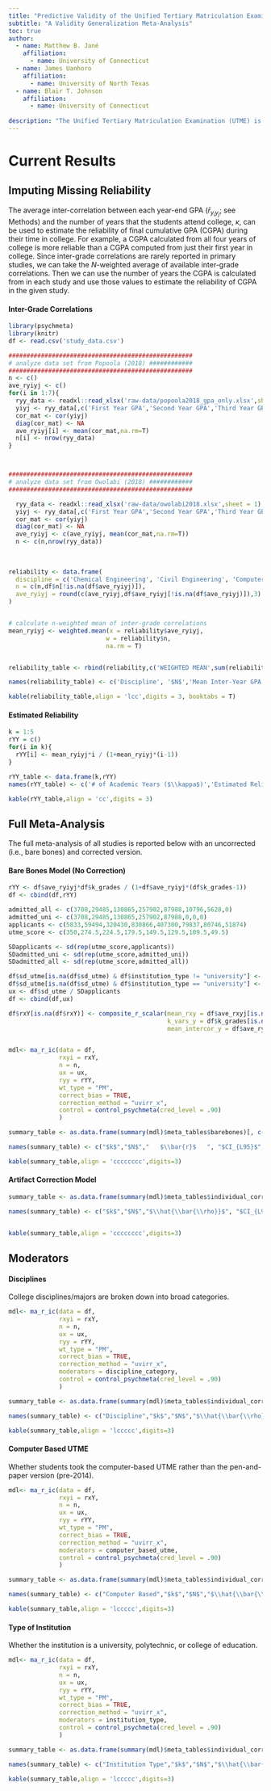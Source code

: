 ```yaml
---
title: "Predictive Validity of the Unified Tertiary Matriculation Examination on University Grades"
subtitle: "A Validity Generalization Meta-Analysis"
toc: true
author: 
  - name: Matthew B. Jané
    affiliation:
      - name: University of Connecticut
  - name: James Uanhoro
    affiliation:
      - name: University of North Texas
  - name: Blair T. Johnson
    affiliation:
      - name: University of Connecticut
  
description: "The Unified Tertiary Matriculation Examination (UTME) is a standardized test used for university admissions decisions in Nigeria. The examination is administered by the Joint Admissions and Matriculation Board (JAMB). The validity of the UTME in predicting academic performance has been investigated extensively in the literature, therefore this meta-analysis aims to synthesize the current validity evidence. This open-source web-page consists of the results, methodology, and data for a real-time updating meta-analytic database."
---
```


# Current Results

## Imputing Missing Reliability

The average inter-correlation between each year-end GPA ($\bar{r}_{y_iy_j}$; see Methods) and the number of years that the students attend college, $\kappa$, can be used to estimate the reliability of final cumulative GPA (CGPA) during their time in college. For example, a CGPA calculated from all four years of college is more reliable than a CGPA computed from just their first year in college. Since inter-grade correlations are rarely reported in primary studies, we can take the $N$-weighted average of available inter-grade correlations. Then we can use the number of years the CGPA is calculated from in each study and use those values to estimate the reliability of CGPA in the given study.

#### Inter-Grade Correlations

```r

library(psychmeta)
library(knitr)
df <- read.csv('study_data.csv')

###################################################
# analyze data set from Popoola (2018) ############
###################################################
n <- c()
ave_ryiyj <- c()
for(i in 1:7){
  ryy_data <- readxl::read_xlsx('raw-data/popoola2018_gpa_only.xlsx',sheet = i)
  yiyj <- ryy_data[,c('First Year GPA','Second Year GPA','Third Year GPA','Fourth Year GPA','Fifth Year GPA')]
  cor_mat <- cor(yiyj)
  diag(cor_mat) <- NA
  ave_ryiyj[i] <- mean(cor_mat,na.rm=T)
  n[i] <- nrow(ryy_data)
}



###################################################
# analyze data set from Owolabi (2018) ############
###################################################

  ryy_data <- readxl::read_xlsx('raw-data/owolabi2018.xlsx',sheet = 1)
  yiyj <- ryy_data[,c('First Year GPA','Second Year GPA','Third Year GPA','Fourth Year GPA')]
  cor_mat <- cor(yiyj)
  diag(cor_mat) <- NA
  ave_ryiyj <- c(ave_ryiyj, mean(cor_mat,na.rm=T))
  n <- c(n,nrow(ryy_data))
  
  
  
reliability <- data.frame(
  discipline = c('Chemical Engineering', 'Civil Engineering', 'Computer Engineering', 'Electrical Engineering', 'Info. and Comm. Engineering', 'Mechanical Engineering', 'Petroleum Engineering','Accounting', df$discipline[!is.na(df$ave_ryiyj)]),
  n = c(n,df$n[!is.na(df$ave_ryiyj)]),
  ave_ryiyj = round(c(ave_ryiyj,df$ave_ryiyj[!is.na(df$ave_ryiyj)]),3)
)


# calculate n-weighted mean of inter-grade correlations
mean_ryiyj <- weighted.mean(x = reliability$ave_ryiyj,
                           w = reliability$n,
                           na.rm = T)


reliability_table <- rbind(reliability,c('WEIGHTED MEAN',sum(reliability$n),round(mean_ryiyj,3)))

names(reliability_table) <- c('Discipline', '$N$','Mean Inter-Year GPA Correlation ($\\bar{r}_{y_iy_j}$)')

kable(reliability_table,align = 'lcc',digits = 3, booktabs = T)
```

#### Estimated Reliability

```r

k = 1:5
rYY = c()
for(i in k){
  rYY[i] <- mean_ryiyj*i / (1+mean_ryiyj*(i-1))
} 

rYY_table <- data.frame(k,rYY)
names(rYY_table) <- c('# of Academic Years ($\\kappa$)','Estimated Reliability ($r_{YY\'}$)')

kable(rYY_table,align = 'cc',digits = 3) 
```

## Full Meta-Analysis

The full meta-analysis of all studies is reported below with an uncorrected (i.e., bare bones) and corrected version.

#### Bare Bones Model (No Correction)

```r

rYY <- df$ave_ryiyj*df$k_grades / (1+df$ave_ryiyj*(df$k_grades-1))
df <- cbind(df,rYY)

admitted_all <- c(3708,29485,130865,257902,87988,10796,5628,0)
admitted_uni <- c(3708,29485,130865,257902,87988,0,0,0)
applicants <- c(5833,59494,320430,830866,407300,79837,80746,51874)
utme_score <- c(350,274.5,224.5,179.5,149.5,129.5,109.5,49.5)

SDapplicants <- sd(rep(utme_score,applicants))
SDadmitted_uni <- sd(rep(utme_score,admitted_uni))
SDadmitted_all <- sd(rep(utme_score,admitted_all))

df$sd_utme[is.na(df$sd_utme) & df$institution_type != "university"] <- SDadmitted_all
df$sd_utme[is.na(df$sd_utme) & df$institution_type == "university"] <- SDadmitted_uni
ux <- df$sd_utme / SDapplicants
df <- cbind(df,ux)

df$rxY[is.na(df$rxY)] <- composite_r_scalar(mean_rxy = df$ave_rxyj[is.na(df$rxY)], 
                                            k_vars_y = df$k_grades[is.na(df$rxY)], 
                                            mean_intercor_y = df$ave_ryiyj[is.na(df$rxY)])


mdl<- ma_r_ic(data = df,
              rxyi = rxY,
              n = n,
              ux = ux,
              ryy = rYY,
              wt_type = "PM",
              correct_bias = TRUE,
              correction_method = "uvirr_x",
              control = control_psychmeta(cred_level = .90)
              )

```

```r
summary_table <- as.data.frame(summary(mdl)$meta_tables$barebones)[, c('k','N','mean_r','CI_LL_95','CI_UL_95','sd_r','CR_LL_90','CR_UL_90')]

names(summary_table) <- c("$k$","$N$","   $\\bar{r}$   ", "$CI_{L95}$", "$CI_{U95}$","$SD_r$", "$CR_{L90}$", "$CR_{U90}$")

kable(summary_table,align = 'cccccccc',digits=3)
```

#### Artifact Correction Model

```r

summary_table <- as.data.frame(summary(mdl)$meta_tables$individual_correction$true_score)[, c('k','N','mean_rho','CI_LL_95','CI_UL_95','sd_rho','CR_LL_90','CR_UL_90')]

names(summary_table) <- c("$k$","$N$","$\\hat{\\bar{\\rho}}$", "$CI_{L95}$", "$CI_{U95}$","$SD_\\rho$", "$CR_{L90}$", "$CR_{U90}$")


kable(summary_table,align = 'cccccccc',digits=3)


```

## Moderators


#### Disciplines

College disciplines/majors are broken down into broad categories.

```r
mdl<- ma_r_ic(data = df,
              rxyi = rxY,
              n = n,
              ux = ux,
              ryy = rYY,
              wt_type = "PM",
              correct_bias = TRUE,
              correction_method = "uvirr_x",
              moderators = discipline_category,
              control = control_psychmeta(cred_level = .90)
              )

summary_table <- as.data.frame(summary(mdl)$meta_tables$individual_correction$true_score)[, c('discipline_category','k','N','mean_rho','CI_LL_95','CI_UL_95','sd_rho','CR_LL_90','CR_UL_90')]

names(summary_table) <- c("Discipline","$k$","$N$","$\\hat{\\bar{\\rho}}$", "$CI_{L95}$", "$CI_{U95}$","$SD_\\rho$", "$CR_{L90}$", "$CR_{U90}$")

kable(summary_table,align = 'lccccc',digits=3)
```

#### Computer Based UTME

Whether students took the computer-based UTME rather than the pen-and-paper version (pre-2014).

```r
mdl<- ma_r_ic(data = df,
              rxyi = rxY,
              n = n,
              ux = ux,
              ryy = rYY,
              wt_type = "PM",
              correct_bias = TRUE,
              correction_method = "uvirr_x",
              moderators = computer_based_utme,
              control = control_psychmeta(cred_level = .90)
              )

summary_table <- as.data.frame(summary(mdl)$meta_tables$individual_correction$true_score)[, c('computer_based_utme','k','N','mean_rho','CI_LL_95','CI_UL_95','sd_rho','CR_LL_90','CR_UL_90')]

names(summary_table) <- c("Computer Based","$k$","$N$","$\\hat{\\bar{\\rho}}$", "$CI_{L95}$", "$CI_{U95}$","$SD_\\rho$", "$CR_{L90}$", "$CR_{U90}$")

kable(summary_table,align = 'lccccc',digits=3)
```

#### Type of Institution

Whether the institution is a university, polytechnic, or college of education.

```r
mdl<- ma_r_ic(data = df,
              rxyi = rxY,
              n = n,
              ux = ux,
              ryy = rYY,
              wt_type = "PM",
              correct_bias = TRUE,
              correction_method = "uvirr_x",
              moderators = institution_type,
              control = control_psychmeta(cred_level = .90)
              )

summary_table <- as.data.frame(summary(mdl)$meta_tables$individual_correction$true_score)[, c('institution_type','k','N','mean_rho','CI_LL_95','CI_UL_95','sd_rho','CR_LL_90','CR_UL_90')]

names(summary_table) <- c("Institution Type","$k$","$N$","$\\hat{\\bar{\\rho}}$", "$CI_{L95}$", "$CI_{U95}$","$SD_\\rho$", "$CR_{L90}$", "$CR_{U90}$")

kable(summary_table,align = 'lccccc',digits=3)
```
